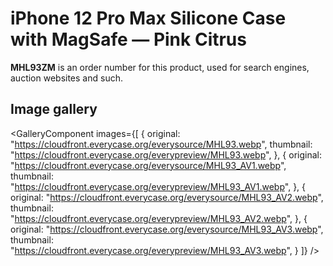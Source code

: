 
# iPhone 12 Pro Max Silicone Case with MagSafe — Pink Citrus

<Callout type='info' emoji='👉🏻'>**MHL93ZM** is an order number for this product, used for search engines, auction websites and such.</Callout>

## Image gallery

<GalleryComponent
    images={[
      {
        original: "https://cloudfront.everycase.org/everysource/MHL93.webp",
        thumbnail: "https://cloudfront.everycase.org/everypreview/MHL93.webp",
      },
      {
        original: "https://cloudfront.everycase.org/everysource/MHL93_AV1.webp",
        thumbnail: "https://cloudfront.everycase.org/everypreview/MHL93_AV1.webp",
      },
      {
        original: "https://cloudfront.everycase.org/everysource/MHL93_AV2.webp",
        thumbnail: "https://cloudfront.everycase.org/everypreview/MHL93_AV2.webp",
      },
      {
        original: "https://cloudfront.everycase.org/everysource/MHL93_AV3.webp",
        thumbnail: "https://cloudfront.everycase.org/everypreview/MHL93_AV3.webp",
      }
    ]}
  />
